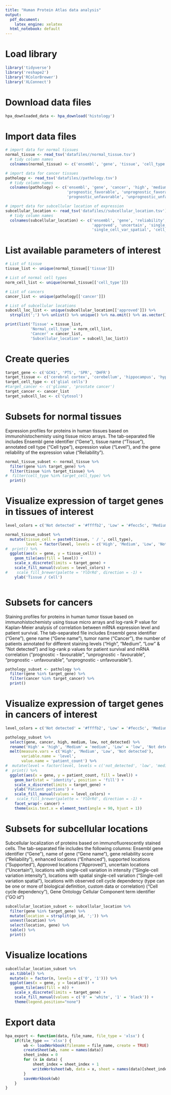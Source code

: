 ```yaml
---
title: "Human Protein Atlas data analysis"
output:
  pdf_document: 
    latex_engine: xelatex
  html_notebook: default
---
```


# Load library

```r
library('tidyverse')
library('reshape2')
library('RColorBrewer')
library('XLConnect')
```


# Download data files

```r
hpa_downloaded_data <- hpa_download('histology')
```


# Import data files

```r
# import data for normal tissues
normal_tissue <- read_tsv('datafiles//normal_tissue.tsv')
  # tidy column names
  colnames(normal_tissue) <- c('ensembl', 'gene', 'tissue', 'cell_type', 'level', 'reliability')

# import data for cancer tissues 
pathology <- read_tsv('datafiles//pathology.tsv')
  # tidy column names
  colnames(pathology) <- c('ensembl', 'gene', 'cancer', 'high', 'medium', 'low', 'not_detected', 
                           'prognostic_favorable', 'unprognostic_favorable',
                           'prognostic_unfavorable', 'unprognostic_unfavorable')

# import data for subcellular location of expression
subcellular_location <- read_tsv('datafiles//subcellular_location.tsv')
  # tidy column names
  colnames(subcellular_location) <- c('ensembl', 'gene', 'reliability', 'enhanced', 'supported',
                                      'approved', 'uncertain', 'single_cell_var_intensity',
                                      'single_cell_var_spatial', 'cell_cycle_dependency', 'go_id')
```


# List available parameters of interest

```r
# List of tissue
tissue_list <- unique(normal_tissue[['tissue']])

# List of normal cell types
norm_cell_list <- unique(normal_tissue[['cell_type']])

# List of cancers
cancer_list <- unique(pathology[['cancer']])

# List of subcellular locations
subcell_loc_list <- unique(subcellular_location[['approved']]) %>%
  strsplit(';') %>% unlist() %>% unique() %>% na.omit() %>% as.vector()

print(list('Tissue' = tissue_list, 
           'Normal_cell_type' = norm_cell_list, 
           'Cancer' = cancer_list,
           'Subcellular_location' = subcell_loc_list))
```


# Create queries

```r
target_gene <- c('GCH1', 'PTS', 'SPR', 'DHFR')
target_tissue <- c('cerebral cortex', 'cerebellum', 'hippocampus', 'hypothalamus')
target_cell_type <- c('glial cells')
#target_cancer <- c('glioma', 'prostate cancer')
target_cancer <- cancer_list
target_subcell_loc <- c('Cytosol')
```


# Subsets for normal tissues
Expression profiles for proteins in human tissues based on immunohistochemisty using tissue micro arrays. The tab-separated file includes Ensembl gene identifier ("Gene"), tissue name ("Tissue"), annotated cell type ("Cell type"), expression value ("Level"), and the gene reliability of the expression value ("Reliability"). 

```r
normal_tissue_subset <- normal_tissue %>%
  filter(gene %in% target_gene) %>%
  filter(tissue %in% target_tissue) %>%
#  filter(cell_type %in% target_cell_type) %>%
  print()
```


# Visualize expression of target genes in tissues of interest

```r
level_colors = c('Not detected' = '#ffffb2', 'Low' = '#fecc5c', 'Medium' = '#fd8d3c', 'High' = '#e31a1c')

normal_tissue_subset %>%
  mutate(tissue_cell = paste0(tissue, ' / ', cell_type),
         level = factor(level, levels = c('High', 'Medium', 'Low', 'Not detected'))) %>%
#  print() %>%
  ggplot(aes(x = gene, y = tissue_cell)) +
    geom_tile(aes(fill = level)) +
    scale_x_discrete(limits = target_gene) +
    scale_fill_manual(values = level_colors) +
#    scale_fill_brewer(palette = 'YlOrRd', direction = -1) +
    ylab('Tissue / Cell')
  
```


# Subsets for cancers
Staining profiles for proteins in human tumor tissue based on immunohistochemisty using tissue micro arrays and log-rank P value for Kaplan-Meier analysis of correlation between mRNA expression level and patient survival. The tab-separated file includes Ensembl gene identifier ("Gene"), gene name ("Gene name"), tumor name ("Cancer"), the number of patients annotated for different staining levels ("High", "Medium", "Low" & "Not detected") and log-rank p values for patient survival and mRNA correlation ("prognostic - favourable", "unprognostic - favourable", "prognostic - unfavourable", "unprognostic - unfavourable").

```r
pathology_subset <- pathology %>%
  filter(gene %in% target_gene) %>%
  filter(cancer %in% target_cancer) %>%
  print()
```


# Visualize expression of target genes in cancers of interest


```r
level_colors = c('Not detected' = '#ffffb2', 'Low' = '#fecc5c', 'Medium' = '#fd8d3c', 'High' = '#e31a1c')

pathology_subset %>%
  select(gene, cancer, high, medium, low, not_detected) %>%
  rename('High' = 'high', 'Medium' = 'medium', 'Low' = 'low', 'Not detected' = 'not_detected') %>%
  melt(measure.vars = c('High', 'Medium', 'Low', 'Not detected'),
       variable.name = 'level',
       value.name = 'patient_count') %>%
#  mutate(level = factor(level, levels = c('not_detected', 'low', 'medium', 'high'))) %>%
#  print() %>%
  ggplot(aes(x = gene, y = patient_count, fill = level)) +
    geom_bar(stat = 'identity', position = 'fill') +
    scale_x_discrete(limits = target_gene) +
    ylab('Patient portions') +
    scale_fill_manual(values = level_colors) +
#    scale_fill_brewer(palette = 'YlOrRd', direction = -1) +
    facet_wrap(~ cancer) +
    theme(axis.text.x = element_text(angle = 90, hjust = 1))
```




# Subsets for subcellular locations
Subcellular localization of proteins based on immunofluorescently stained cells. The tab-separated file includes the following columns: Ensembl gene identifier ("Gene"), name of gene ("Gene name"), gene reliability score ("Reliability"), enhanced locations ("Enhanced"), supported locations ("Supported"), Approved locations ("Approved"), uncertain locations ("Uncertain"), locations with single-cell variation in intensity ("Single-cell variation intensity"), locations with spatial single-cell variation ("Single-cell variation spatial"), locations with observed cell cycle dependency (type can be one or more of biological definition, custom data or correlation) ("Cell cycle dependency"), Gene Ontology Cellular Component term identifier ("GO id")

```r
subcellular_location_subset <- subcellular_location %>%
  filter(gene %in% target_gene) %>%
  mutate(location = strsplit(go_id, ';')) %>%
  unnest(location) %>%
  select(location, gene) %>%
  table() %>%
  print()
```

# Visualize locations

```r
subcellular_location_subset %>%
  as.tibble() %>%
  mutate(n = factor(n, levels = c('0', '1'))) %>%
  ggplot(aes(x = gene, y = location)) +
    geom_tile(aes(fill = n)) +
    scale_x_discrete(limits = target_gene) +
    scale_fill_manual(values = c('0' = 'white', '1' = 'black')) +
    theme(legend.position="none")
```

# Export data

```r
hpa_export <- function(data, file_name, file_type = 'xlsx') {
    if(file_type == 'xlsx') {
        wb <- loadWorkbook(filename = file_name, create = TRUE)
        createSheet(wb, name = names(data))
        sheet_index = 0
        for (x in data) {
            sheet_index = sheet_index + 1
            writeWorksheet(wb, data = x, sheet = names(data)[sheet_index])
        }
        saveWorkbook(wb)
    }
}
```

